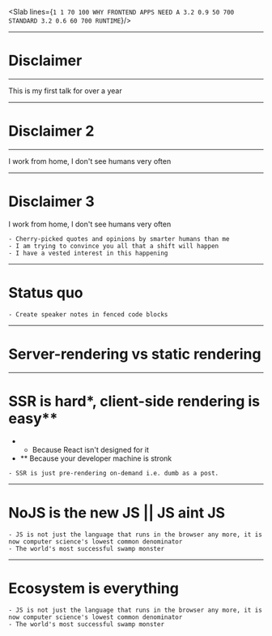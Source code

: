 

<Head>
  <title>Why Frontend Apps Need a Standard Runtime</title>
</Head>

<Slab lines={`
  1 1 70 100 WHY FRONTEND APPS NEED A
  3.2 0.9 50 700 STANDARD
  3.2 0.6 60 700 RUNTIME
`}/>

---

# Disclaimer

---

This is my first talk for over a year

---

# Disclaimer 2

---

I work from home, I don't see humans very often

---

# Disclaimer 3

I work from home, I don't see humans very often

```notes
- Cherry-picked quotes and opinions by smarter humans than me
- I am trying to convince you all that a shift will happen
- I have a vested interest in this happening
```

---

# Status quo

```notes
- Create speaker notes in fenced code blocks
```

---

# Server-rendering vs static rendering

---

# SSR is hard*, client-side rendering is easy**
  * * Because React isn't designed for it
  * ** Because your developer machine is stronk

```notes
- SSR is just pre-rendering on-demand i.e. dumb as a post.
```

---

# NoJS is the new JS || JS aint JS

```notes
- JS is not just the language that runs in the browser any more, it is now computer science's lowest common denominator
- The world's most successful swamp monster
```

---

# Ecosystem is everything

```notes
- JS is not just the language that runs in the browser any more, it is now computer science's lowest common denominator
- The world's most successful swamp monster
```
